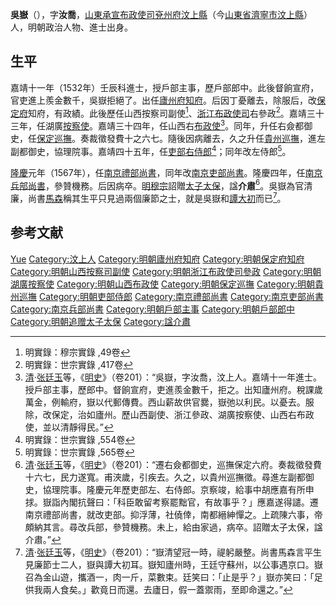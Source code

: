 {{Otheruses|other=名为吳嶽的其他人物|吳嶽}}

'''吳嶽'''（{{bd|1504年||1570年|catIdx=}}），字'''汝喬'''，[[山東承宣布政使司|山東承宣布政使司]][[兗州府|兗州府]][[汶上縣|汶上縣]]（今[[山東省|山東省]][[濟寧市|濟寧市]][[汶上縣|汶上縣]]）人，明朝政治人物、進士出身。

== 生平 ==
嘉靖十一年（1532年）壬辰科進士，授戶部主事，歷戶部郎中。此後督餉宣府，官吏進上羨金數千，吳嶽拒絕了。出任[[廬州府|廬州府]][[知府|知府]]。后因丁憂離去，除服后，改[[保定府|保定府]]知府，有政績。此後歷任山西按察司副使<ref>明實錄：穆宗實錄 ,49卷</ref>、[[浙江布政使司|浙江布政使司]]右參政<ref>明實錄：世宗實錄 ,417卷</ref>。嘉靖三十三年，任湖廣[[按察使|按察使]]。嘉靖三十四年，任山西右[[布政使|布政使]]<ref>[[清|清]]·[[张廷玉|张廷玉]]等，《[[明史|明史]]》（卷201）：“吳嶽，字汝喬，汶上人。嘉靖十一年進士。授戶部主事，歷郎中。督餉宣府，吏進羨金數千，拒之。出知廬州府。稅課歲萬金，例輸府，嶽以代郵傳費。西山薪故供官爨，嶽弛以利民。以憂去。服除，改保定，治如廬州。歷山西副使、浙江參政、湖廣按察使、山西右布政使，並以清靜得民。”</ref>。同年，升任右僉都御史，任[[保定巡撫|保定巡撫]]。奏裁徵發費十之六七。隨後因病離去，久之升任[[貴州巡撫|貴州巡撫]]，進左副都御史，協理院事。嘉靖四十五年，任[[吏部右侍郎|吏部右侍郎]]<ref>明實錄：世宗實錄 ,554卷</ref>；同年改左侍郎<ref>明實錄：世宗實錄 ,565卷</ref>。

[[隆庆_(明朝)|隆慶]]元年（1567年），任[[南京禮部尚書|南京禮部尚書]]，同年改[[南京吏部尚書|南京吏部尚書]]。隆慶四年，任[[南京兵部尚書|南京兵部尚書]]，參贊機務。后因病卒。[[明穆宗|明穆宗]]詔贈[[太子太保|太子太保]]，諡'''介肅'''<ref>[[清|清]]·[[张廷玉|张廷玉]]等，《[[明史|明史]]》（卷201）：“遷右僉都御史，巡撫保定六府。奏裁徵發費十六七，民力遂寬。甫浹歲，引疾去。久之，以貴州巡撫徵。尋進左副都御史，協理院事。隆慶元年歷吏部左、右侍郎。京察竣，給事中胡應嘉有所申捄。嶽詣內閣抗聲曰：「科臣敢留考察罷黜官，有故事乎？」應嘉遂得譴。遷南京禮部尚書，就改吏部。抑浮薄，社僥倖，南都縉紳憚之。上疏陳六事，帝頗納其言。尋改兵部，參贊機務。未上，給由家過，病卒。詔贈太子太保，諡介肅。”</ref>。吳嶽為官清廉，尚書[[馬森_(尚書)|馬森]]稱其生平只見過兩個廉節之士，就是吳嶽和[[譚大初|譚大初]]而已<ref>[[清|清]]·[[张廷玉|张廷玉]]等，《[[明史|明史]]》（卷201）：“嶽清望冠一時，禔躬嚴整。尚書馬森言平生見廉節士二人，嶽與譚大初耳。嶽知廬州時，王廷守蘇州，以公事遇京口。嶽召為金山遊，攜酒一，肉一斤，菜數束。廷笑曰：「止是乎？」嶽亦笑曰：「足供我兩人食矣。」歡竟日而還。去廬日，假一蓋禦雨，至即命還之。”</ref>。

== 参考文献 ==
{{reflist}}

{{start box}}
{{s-off}}
{{s-before|[[余鍧|余鍧]]}}
{{s-title|明朝保定府知府|嘉靖年間}}
{{s-after|[[路可由|路可由]]}}
{{end box}}

{{嘉靖十一年壬辰科殿試金榜}}

{{Authority control}}

{{DEFAULTSORT:Wu吴}}
[[Category:吳姓|Yue]]
[[Category:汶上人|Category:汶上人]]
[[Category:明朝廬州府知府|Category:明朝廬州府知府]]
[[Category:明朝保定府知府|Category:明朝保定府知府]]
[[Category:明朝山西按察司副使|Category:明朝山西按察司副使]]
[[Category:明朝浙江布政使司參政|Category:明朝浙江布政使司參政]]
[[Category:明朝湖廣按察使|Category:明朝湖廣按察使]]
[[Category:明朝山西布政使|Category:明朝山西布政使]]
[[Category:明朝保定巡撫|Category:明朝保定巡撫]]
[[Category:明朝貴州巡撫|Category:明朝貴州巡撫]]
[[Category:明朝吏部侍郎|Category:明朝吏部侍郎]]
[[Category:南京禮部尚書|Category:南京禮部尚書]]
[[Category:南京吏部尚書|Category:南京吏部尚書]]
[[Category:南京兵部尚書|Category:南京兵部尚書]]
[[Category:明朝戶部主事|Category:明朝戶部主事]]
[[Category:明朝戶部郎中|Category:明朝戶部郎中]]
[[Category:明朝追赠太子太保|Category:明朝追赠太子太保]]
[[Category:諡介肅|Category:諡介肅]]